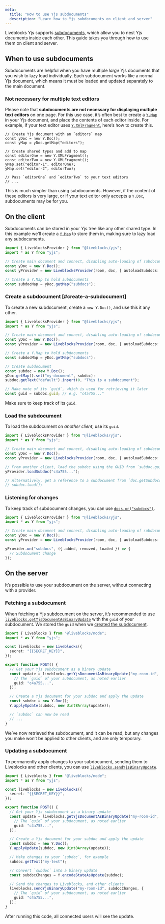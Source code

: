 ```yaml
---
meta:
  title: "How to use Yjs subdocuments"
  description: "Learn how to Yjs subdocuments on client and server"
---
```


Liveblocks Yjs supports [subdocuments](https://docs.yjs.dev/api/subdocuments),
which allow you to nest Yjs documents inside each other. This guide takes you
through how to use them on client and server.

## When to use subdocuments

Subdocuments are helpful when you have multiple _large_ Yjs documents that you
wish to lazy load individually. Each subdocument works like a normal Yjs
document, which means it must be loaded and updated separately to the main
document.

### Not necessary for multiple text editors

Please note that **subdocuments are not necessary for displaying multiple text
editors** on one page. For this use case, it’s often best to create a
[`Y.Map`](https://docs.yjs.dev/api/shared-types/y.map) in your Yjs document, and
place the contents of each editor inside. For example, if your text editor uses
[`Y.XmlFragment`](https://docs.yjs.dev/api/shared-types/y.xmlfragment), here’s
how to create this.

```tsx
// Create Yjs document with an `editors` map
const yDoc = new Y.Doc();
const yMap = yDoc.getMap("editors");

// Create shared types and add to map
const editorOne = new Y.XMLFragment();
const editorTwo = new Y.XMLFragment();
yMap.set("editor-1", editorOne);
yMap.set("editor-2", editorTwo);

// Pass `editorOne` and `editorTwo` to your text editors
// ...
```

This is much simpler than using subdocuments. However, if the content of these
editors is very large, or if your text editor only accepts a `Y.Doc`,
subdocuments may be for you.

## On the client

Subdocuments can be stored in your Yjs tree like any other shared type. In this
example we’ll create a [`Y.Map`](https://docs.yjs.dev/api/shared-types/y.map) to
store them in, making sure to lazy load any subdocuments.

```ts
import { LiveblocksProvider } from "@liveblocks/yjs";
import * as Y from "yjs";

// Create main document and connect, disabling auto-loading of subdocuments
const yDoc = new Y.Doc();
const yProvider = new LiveblocksProvider(room, doc, { autoloadSubdocs: false });

// Create a Y.Map to hold subdocuments
const subdocMap = yDoc.getMap("subdocs");
```

### Create a subdocument [#create-a-subdocument]

To create a new subdocument, create a `new Y.Doc()`, and use this it any other.

```ts highlight="8-9,11-14,16-17"
import { LiveblocksProvider } from "@liveblocks/yjs";
import * as Y from "yjs";

// Create main document and connect, disabling auto-loading of subdocuments
const yDoc = new Y.Doc();
const yProvider = new LiveblocksProvider(room, doc, { autoloadSubdocs: false });

// Create a Y.Map to hold subdocuments
const subdocMap = yDoc.getMap("subdocs");

// Create subdocument
const subdoc = new Y.Doc();
yDoc.getMap().set("my-document", subdoc);
subdoc.getText("default").insert(0, "This is a subdocument");

// Make note of its `guid`, which is used for retrieving it later
const guid = subdoc.guid; // e.g. "c4a755..."
```

Make sure to keep track of its `guid`.

### Load the subdocument

To load the subdocument on _another client_, use its `guid`.

```ts highlight="8-9"
import { LiveblocksProvider } from "@liveblocks/yjs";
import * as Y from "yjs";

// Create main document and connect, disabling auto-loading of subdocuments
const yDoc = new Y.Doc();
const yProvider = new LiveblocksProvider(room, doc, { autoloadSubdocs: false });

// From another client, load the subdoc using the GUID from `subdoc.guid` or `doc.getSubdocGuids`
yProvider.loadSubdoc("c4a755...");

// Alternatively, get a reference to a subdocument from `doc.getSubdocs()` and then load
// subdoc.load();
```

### Listening for changes

To keep track of subdocument changes, you can use
[`docs.on("subdocs")`](/docs/api-reference/liveblocks-yjs#LiveblocksProvider.on.subdocs).

```ts
import { LiveblocksProvider } from "@liveblocks/yjs";
import * as Y from "yjs";

// Create main document and connect, disabling auto-loading of subdocuments
const yDoc = new Y.Doc();
const yProvider = new LiveblocksProvider(room, doc, { autoloadSubdocs: false });

yProvider.on("subdocs", ({ added, removed, loaded }) => {
  // Subdocument change
});
```

## On the server

It’s possible to use your subdocument on the server, without connecting with a
provider.

### Fetching a subdocument

When fetching a Yjs subdocument on the server, it’s recommended to use
[`liveblocks.getYjsDocumentAsBinaryUpdate`](/docs/api-reference/liveblocks-node#get-rooms-roomId-ydoc-binary)
with the `guid` of your subdocument. We stored the `guid` when we
[created the subdocument](#create-a-subdocument).

```ts highlight="9-13,15-17"
import { Liveblocks } from "@liveblocks/node";
import * as Y from "yjs";

const liveblocks = new Liveblocks({
  secret: "{{SECRET_KEY}}",
});

export function POST() {
  // Get your Yjs subdocument as a binary update
  const update = liveblocks.getYjsDocumentAsBinaryUpdate("my-room-id", {
    // The `guid` of your subdocument, as noted earlier
    guid: "c4a755...",
  });

  // Create a Yjs document for your subdoc and apply the update
  const subdoc = new Y.Doc();
  Y.applyUpdate(subdoc, new Uint8Array(update));

  // `subdoc` can now be read
  // ...
}
```

We’ve now retrieved the subdocument, and it can be read, but any changes you
make won’t be applied to other clients, and are only temporary.

### Updating a subdocument

To permanently apply changes to your subdocument, sending them to Liveblocks and
other clients, you can use
[`liveblocks.sendYjsBinaryUpdate`](/docs/api-reference/liveblocks-node#put-rooms-roomId-ydoc).

```ts highlight="19-20,22-23,25-29"
import { Liveblocks } from "@liveblocks/node";
import * as Y from "yjs";

const liveblocks = new Liveblocks({
  secret: "{{SECRET_KEY}}",
});

export function POST() {
  // Get your Yjs subdocument as a binary update
  const update = liveblocks.getYjsDocumentAsBinaryUpdate("my-room-id", {
    // The `guid` of your subdocument, as noted earlier
    guid: "c4a755...",
  });

  // Create a Yjs document for your subdoc and apply the update
  const subdoc = new Y.Doc();
  Y.applyUpdate(subdoc, new Uint8Array(update));

  // Make changes to your `subdoc`, for example
  subdoc.getText("my-text");

  // Convert `subdoc` into a binary update
  const subdocChanges = Y.encodeStateAsUpdate(subdoc);

  // Send the changes to Liveblocks, and other clients
  liveblocks.sendYjsBinaryUpdate("my-room-id", subdocChanges, {
    // The `guid` of your subdocument, as noted earlier
    guid: "c4a755...",
  });
}
```

After running this code, all connected users will see the update.
